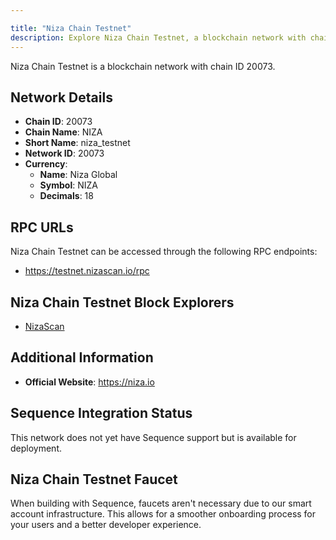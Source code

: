 ```yaml
---

title: "Niza Chain Testnet"
description: Explore Niza Chain Testnet, a blockchain network with chain ID 20073. Learn about its native currency, Niza Global, and how to interact with the network.
---
```




Niza Chain Testnet is a blockchain network with chain ID 20073.

## Network Details

- **Chain ID**: 20073
- **Chain Name**: NIZA
- **Short Name**: niza_testnet
- **Network ID**: 20073
- **Currency**: 
  - **Name**: Niza Global
  - **Symbol**: NIZA
  - **Decimals**: 18

## RPC URLs

Niza Chain Testnet can be accessed through the following RPC endpoints:

- https://testnet.nizascan.io/rpc

## Niza Chain Testnet Block Explorers

- [NizaScan](https://testnet.nizascan.io)

## Additional Information

- **Official Website**: https://niza.io

## Sequence Integration Status

This network does not yet have Sequence support but is available for deployment.

## Niza Chain Testnet Faucet

When building with Sequence, faucets aren't necessary due to our smart account infrastructure. This allows for a smoother onboarding process for your users and a better developer experience.
